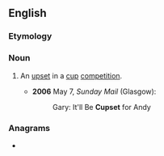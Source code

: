 ==English==

===Etymology===
{{blend|en|cup|upset}}

===Noun===
{{en-noun}}

# {{lb|en|sports|British|slang}} An [[upset]] in a [[cup]] [[competition]].
#* '''2006''' May 7, ''Sunday Mail'' (Glasgow):
#*: Gary: It'll Be '''Cupset''' for Andy

===Anagrams===
* {{anagrams|en|a=cepstu|pectus}}